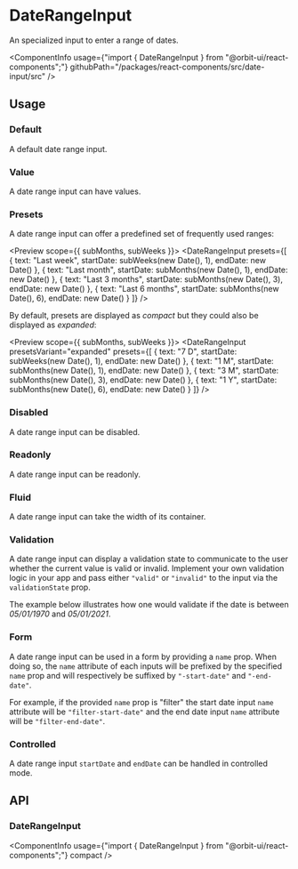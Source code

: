 
<Meta
    title="Components/DateRangeInput"
    id="date-range-input"
/>

# DateRangeInput

<Tagline>An specialized input to enter a range of dates.</Tagline>

<ComponentInfo
    usage={"import { DateRangeInput } from \"@orbit-ui/react-components\";"}
    githubPath="/packages/react-components/src/date-input/src"
/>

## Usage

### Default

A default date range input.

<Preview>
    <Story name="default">
        <DateRangeInput />
    </Story>
</Preview>

### Value

A date range input can have values.

<Preview>
    <Story name="value">
        <DateRangeInput defaultStartDate={new Date(1970, 0, 5)} defaultEndDate={new Date(2021, 0, 5)} />
    </Story>
</Preview>

### Presets

A date range input can offer a predefined set of frequently used ranges:

<Preview scope={{ subMonths, subWeeks }}>
    <Story name="presets">
        <DateRangeInput
            presets={[
                { text: "Last week", startDate: subWeeks(new Date(), 1), endDate: new Date() },
                { text: "Last month", startDate: subMonths(new Date(), 1), endDate: new Date() },
                { text: "Last 3 months", startDate: subMonths(new Date(), 3), endDate: new Date() },
                { text: "Last 6 months", startDate: subMonths(new Date(), 6), endDate: new Date() }
            ]}
        />
    </Story>
</Preview>

By default, presets are displayed as *compact* but they could also be displayed as *expanded*:

<Preview scope={{ subMonths, subWeeks }}>
    <Story name="expanded presets">
        <DateRangeInput
            presetsVariant="expanded"
            presets={[
                { text: "7 D", startDate: subWeeks(new Date(), 1), endDate: new Date() },
                { text: "1 M", startDate: subMonths(new Date(), 1), endDate: new Date() },
                { text: "3 M", startDate: subMonths(new Date(), 3), endDate: new Date() },
                { text: "1 Y", startDate: subMonths(new Date(), 6), endDate: new Date() }
            ]}
        />
    </Story>
</Preview>

### Disabled

A date range input can be disabled.

<Preview>
    <Story name="disabled">
        <DateRangeInput disabled />
    </Story>
</Preview>

### Readonly

A date range input can be readonly.

<Preview>
    <Story name="readonly">
        <DateRangeInput readOnly />
    </Story>
</Preview>

### Fluid

A date range input can take the width of its container.

<Preview>
    <Story name="fluid">
        <DateRangeInput fluid />
    </Story>
</Preview>

### Validation

A date range input can display a validation state to communicate to the user whether the current value is valid or invalid. Implement your own validation logic in your app and pass either `"valid"` or `"invalid"` to the input via the `validationState` prop.

The example below illustrates how one would validate if the date is between *05/01/1970* and *05/01/2021*.

<Preview filePath="/date-input/docs/DateRangeValidation" />

### Form

A date range input can be used in a form by providing a `name` prop. When doing so, the `name` attribute of each inputs will be prefixed by the specified `name` prop and will respectively be suffixed by `"-start-date"` and `"-end-date"`.

For example, if the provided `name` prop is "filter" the start date input `name` attribute will be `"filter-start-date"` and the end date input `name` attribute will be `"filter-end-date"`.

<Preview>
    <Story name="form">
        <form>
            <DateRangeInput name="filter" />
        </form>
    </Story>
</Preview>

### Controlled

A date range input `startDate` and `endDate` can be handled in controlled mode.

<Preview filePath="/date-input/docs/ControlledDateRangeInput" />

## API

### DateRangeInput

<ComponentInfo
    usage={"import { DateRangeInput } from \"@orbit-ui/react-components\";"}
    compact
/>

<ArgsTable of={InnerDateRangeInput} sort="alpha" />
